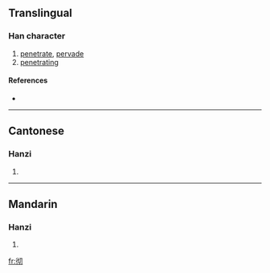 {{see|徹}}
==Translingual==

===Han character===
{{Han char|rn=60|rad=彳|as=04|sn=7|four=|canj=竹人心尸竹 (HOPSH)}}

# [[penetrate]], [[pervade]]
# [[penetrating]]

====References====
* {{Han ref|kx=0365.211|hdz=20814.110|uh=5F7B|ud=24443}}

----

==Cantonese==

===Hanzi===
{{yue-hanzi|jyut=|y=chit3}}

# {{defn|Cantonese}}

----

==Mandarin==

===Hanzi===
{{cmn-hanzi|tra=徹|pin=[[chè]] ([[che4]])|wg=ch'e<sup>4</sup>}}

# {{defn|Mandarin}}

[[fr:彻]]